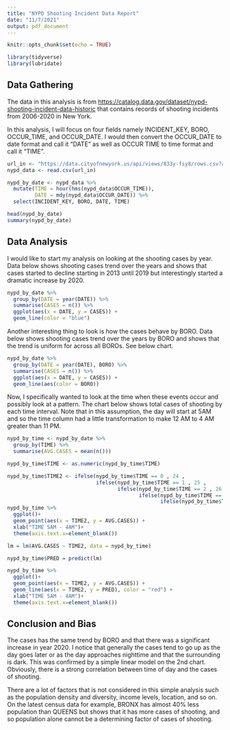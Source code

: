 ---
title: "NYPD Shooting Incident Data Report"
date: "11/7/2021"
output: pdf_document
---

```{r setup, include=FALSE}
knitr::opts_chunk$set(echo = TRUE)
```

```{r lib, include=FALSE}
library(tidyverse)
library(lubridate)
```

## Data Gathering
The data in this analysis is from <https://catalog.data.gov/dataset/nypd-shooting-incident-data-historic> that contains records of shooting incidents from 2006-2020 in New York.

In this analysis, I will focus on four fields namely INCIDENT_KEY, BORO, OCCUR_TIME, and OCCUR_DATE. I would then convert the OCCUR_DATE to date format and call it "DATE" as well as OCCUR TIME to time format and call it "TIME".
```{r Select_data}

url_in <- "https://data.cityofnewyork.us/api/views/833y-fsy8/rows.csv?accessType=DOWNLOAD"
nypd_data <- read.csv(url_in)

nypd_by_date <- nypd_data %>%
  mutate(TIME = hour(hms(nypd_data$OCCUR_TIME)),
         DATE = mdy(nypd_data$OCCUR_DATE)) %>%
  select(INCIDENT_KEY, BORO, DATE, TIME)

head(nypd_by_date)
summary(nypd_by_date)
```
## Data Analysis

I would like to start my analysis on looking at the shooting cases by year.\
Data below shows shooting cases trend over the years and shows that cases started to decline starting in 2013 until 2019 but interestingly started a dramatic increase by 2020.

```{r year, message = FALSE}
nypd_by_date %>% 
  group_by(DATE = year(DATE)) %>%
  summarise(CASES = n()) %>% 
  ggplot(aes(x = DATE, y = CASES)) +
  geom_line(color = "blue")
```

Another interesting thing to look is how the cases behave by BORO. Data below shows shooting cases trend over the years by BORO and shows that the trend is uniform for across all BOROs. See below chart.

```{r year_by_boro, message = FALSE}
nypd_by_date %>% 
  group_by(DATE = year(DATE), BORO) %>%
  summarise(CASES = n()) %>% 
  ggplot(aes(x = DATE, y = CASES)) +
  geom_line(aes(color = BORO))
```

Now, I specifically wanted to look at the time when these events occur and possibly look at a pattern. The chart below shows total cases of shooting by each time interval. Note that in this assumption, the day will start at 5AM and so the time column had a little transformation to make 12 AM to 4 AM greater than 11 PM.

```{r by_time, message = FALSE}
nypd_by_time <- nypd_by_date %>%
  group_by(TIME) %>%
  summarise(AVG.CASES = mean(n()))

nypd_by_time$TIME <- as.numeric(nypd_by_time$TIME)

nypd_by_time$TIME2 <- ifelse(nypd_by_time$TIME == 0 , 24 ,
                             ifelse(nypd_by_time$TIME == 1 , 25 , 
                                    ifelse(nypd_by_time$TIME == 2 , 26 , 
                                           ifelse(nypd_by_time$TIME == 3 , 27 , 
                                                  ifelse(nypd_by_time$TIME == 4 , 28, nypd_by_time$TIME)))))
nypd_by_time %>%
  ggplot()+
  geom_point(aes(x = TIME2, y = AVG.CASES)) +
  xlab("TIME 5AM - 4AM")+
  theme(axis.text.x=element_blank())
```



```{r pred, message = FALSE}
lm = lm(AVG.CASES ~ TIME2, data = nypd_by_time)  

nypd_by_time$PRED = predict(lm)

nypd_by_time %>%
  ggplot()+
  geom_point(aes(x = TIME2, y = AVG.CASES)) +
  geom_line(aes(x = TIME2, y = PRED), color = "red") +
  xlab("TIME 5AM - 4AM")+
  theme(axis.text.x=element_blank())
```

## Conclusion and Bias


The cases has the same trend by BORO and that there was a significant increase in year 2020. I notice that generally the cases tend to go up as the day goes later or as the day approaches nighttime and that the surrounding is dark. This was confirmed by a simple linear model on the 2nd chart. Obviously, there is a strong correlation between time of day and the cases of shooting.

There are a lot of factors that is not considered in this simple analysis such as the population density and diversity, income levels, location, and so on.  On the latest census data for example, BRONX has almost 40% less population than QUEENS but shows that it has more cases of shooting, and so population alone cannot be a determining factor of cases of shooting. 